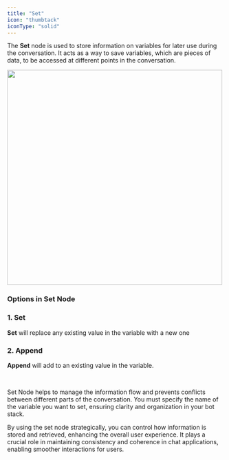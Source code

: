 ```yaml
---
title: "Set"
icon: "thumbtack"
iconType: "solid"
---
```


The **Set** node is used to store information on variables for later use during the conversation. It acts as a way to save variables, which are pieces of data, to be accessed at different points in the conversation.

<img
  height="500"
  src="/variables.png"
  alt=""
  title=""
/>

### Options in Set Node

<Steps>
  <Step title="Set">
    
  </Step>
  <Step title="Append">
    
  </Step>
</Steps>

### 1. Set

**Set** will replace any existing value in the variable with a new one

### 2. Append

**Append** will add to an existing value in the variable.

<br />

Set Node helps to manage the information flow and prevents conflicts between different parts of the conversation. You must specify the name of the variable you want to set, ensuring clarity and organization in your bot stack.

By using the set node strategically, you can control how information is stored and retrieved, enhancing the overall user experience. It plays a crucial role in maintaining consistency and coherence in chat applications, enabling smoother interactions for users.